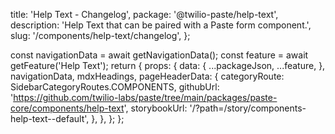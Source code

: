   title: 'Help Text - Changelog',
  package: '@twilio-paste/help-text',
  description: 'Help Text that can be paired with a Paste form component.',
  slug: '/components/help-text/changelog',
};




  const navigationData = await getNavigationData();
  const feature = await getFeature('Help Text');
  return {
    props: {
      data: {
        ...packageJson,
        ...feature,
      },
      navigationData,
      mdxHeadings,
      pageHeaderData: {
        categoryRoute: SidebarCategoryRoutes.COMPONENTS,
        githubUrl: 'https://github.com/twilio-labs/paste/tree/main/packages/paste-core/components/help-text',
        storybookUrl: '/?path=/story/components-help-text--default',
      },
    },
  };
};

<Changelog />
